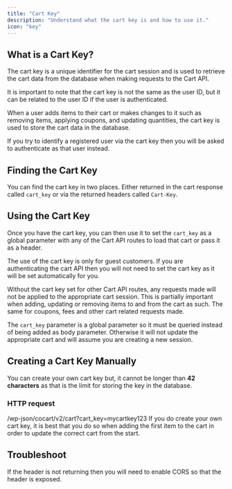 ```yaml
---
title: "Cart Key"
description: "Understand what the cart key is and how to use it."
icon: "key"
---
```


## What is a Cart Key?

The cart key is a unique identifier for the cart session and is used to retrieve the cart data from the database when making requests to the Cart API.

<Note>
    It is important to note that the cart key is not the same as the user ID, but it can be related to the user ID if the user is authenticated.
</Note>

When a user adds items to their cart or makes changes to it such as removing items, applying coupons, and updating quantities, the cart key is used to store the cart data in the database.

<Warning>
    If you try to identify a registered user via the cart key then you will be asked to authenticate as that user instead.
</Warning>

## Finding the Cart Key

You can find the cart key in two places. Either returned in the cart response called `cart_key` or via the returned headers called `Cart-Key`. 

## Using the Cart Key

Once you have the cart key, you can then use it to set the `cart_key` as a global parameter with any of the Cart API routes to load that cart or pass it as a header.

<Tip>
    The use of the cart key is only for guest customers. If you are authenticating the cart API then you will not need to set the cart key as it will be set automatically for you.
</Tip>

Without the cart key set for other Cart API routes, any requests made will not be applied to the appropriate cart session. This is partially important when adding, updating or removing items to and from the cart as such. The same for coupons, fees and other cart related requests made.

<Warning>
    The <code>cart_key</code> parameter is a global parameter so it must be queried instead of being added as body parameter. Otherwise it will not update the appropriate cart and will assume you are creating a new session.
</Warning>

## Creating a Cart Key Manually

You can create your own cart key but, it cannot be longer than **42 characters** as that is the limit for storing the key in the database.

### HTTP request ###

<Info>
    /wp-json/cocart/v2/cart?cart_key=mycartkey123
</Info>

<Note>
    If you do create your own cart key, it is best that you do so when adding the first item to the cart in order to update the correct cart from the start.
</Note>

## Troubleshoot

<AccordionGroup>
    <Accordion title="Why am I NOT seeing the 'Cart-Key' header returning?">
        If the header is not returning then you will need to enable CORS so that the header is exposed.
    </Accordion>

</AccordionGroup>